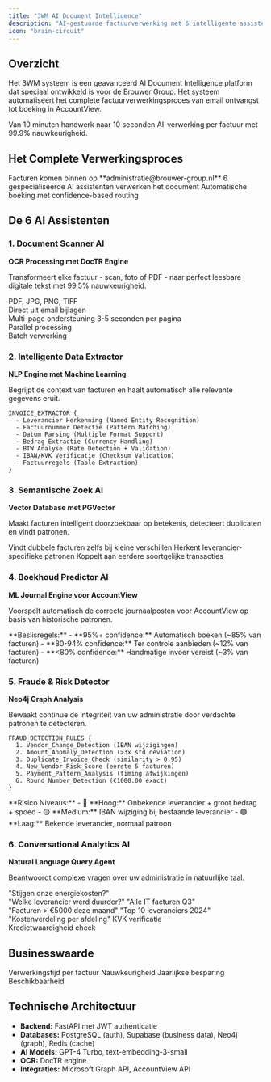 ```yaml
---
title: "3WM AI Document Intelligence"
description: "AI-gestuurde factuurverwerking met 6 intelligente assistenten voor automatische documentverwerking"
icon: "brain-circuit"
---
```


## Overzicht

Het 3WM systeem is een geavanceerd AI Document Intelligence platform dat speciaal ontwikkeld is voor de Brouwer Group. Het systeem automatiseert het complete factuurverwerkingsproces van email ontvangst tot boeking in AccountView.

<Info>
Van 10 minuten handwerk naar 10 seconden AI-verwerking per factuur met 99.9% nauwkeurigheid.
</Info>

## Het Complete Verwerkingsproces

<Steps>
  <Step title="Exchange Online">
    Facturen komen binnen op **administratie@brouwer-group.nl**
  </Step>
  <Step title="AI Processing">
    6 gespecialiseerde AI assistenten verwerken het document
  </Step>
  <Step title="AccountView">
    Automatische boeking met confidence-based routing
  </Step>
</Steps>

## De 6 AI Assistenten

### 1. Document Scanner AI
**OCR Processing met DocTR Engine**

Transformeert elke factuur - scan, foto of PDF - naar perfect leesbare digitale tekst met 99.5% nauwkeurigheid.

<CardGroup cols={2}>
  <Card title="Formaten" icon="file">
    PDF, JPG, PNG, TIFF<br/>
    Direct uit email bijlagen<br/>
    Multi-page ondersteuning
  </Card>
  <Card title="Snelheid" icon="bolt">
    3-5 seconden per pagina<br/>
    Parallel processing<br/>
    Batch verwerking
  </Card>
</CardGroup>

### 2. Intelligente Data Extractor
**NLP Engine met Machine Learning**

Begrijpt de context van facturen en haalt automatisch alle relevante gegevens eruit.

```
INVOICE_EXTRACTOR {
  - Leverancier Herkenning (Named Entity Recognition)
  - Factuurnummer Detectie (Pattern Matching)
  - Datum Parsing (Multiple Format Support)
  - Bedrag Extractie (Currency Handling)
  - BTW Analyse (Rate Detection + Validation)
  - IBAN/KVK Verificatie (Checksum Validation)
  - Factuurregels (Table Extraction)
}
```

### 3. Semantische Zoek AI
**Vector Database met PGVector**

Maakt facturen intelligent doorzoekbaar op betekenis, detecteert duplicaten en vindt patronen.

<CardGroup cols={3}>
  <Card title="Duplicate Detection" icon="copy">
    Vindt dubbele facturen zelfs bij kleine verschillen
  </Card>
  <Card title="Pattern Learning" icon="chart-line">
    Herkent leverancier-specifieke patronen
  </Card>
  <Card title="Historical Linking" icon="link">
    Koppelt aan eerdere soortgelijke transacties
  </Card>
</CardGroup>

### 4. Boekhoud Predictor AI
**ML Journal Engine voor AccountView**

Voorspelt automatisch de correcte journaalposten voor AccountView op basis van historische patronen.

<Note>
**Beslisregels:**
- **95%+ confidence:** Automatisch boeken (~85% van facturen)
- **80-94% confidence:** Ter controle aanbieden (~12% van facturen)
- **<80% confidence:** Handmatige invoer vereist (~3% van facturen)
</Note>

### 5. Fraude & Risk Detector
**Neo4j Graph Analysis**

Bewaakt continue de integriteit van uw administratie door verdachte patronen te detecteren.

```
FRAUD_DETECTION_RULES {
  1. Vendor_Change_Detection (IBAN wijzigingen)
  2. Amount_Anomaly_Detection (>3x std deviation)
  3. Duplicate_Invoice_Check (similarity > 0.95)
  4. New_Vendor_Risk_Score (eerste 5 facturen)
  5. Payment_Pattern_Analysis (timing afwijkingen)
  6. Round_Number_Detection (€1000.00 exact)
}
```

<Warning>
**Risico Niveaus:**
- 🔴 **Hoog:** Onbekende leverancier + groot bedrag + spoed
- 🟡 **Medium:** IBAN wijziging bij bestaande leverancier
- 🟢 **Laag:** Bekende leverancier, normaal patroon
</Warning>

### 6. Conversational Analytics AI
**Natural Language Query Agent**

Beantwoordt complexe vragen over uw administratie in natuurlijke taal.

<CardGroup cols={2}>
  <Card title="Trend Analyse" icon="chart-line">
    "Stijgen onze energiekosten?"<br/>
    "Welke leverancier werd duurder?"
  </Card>
  <Card title="Specifieke Zoekopdrachten" icon="search">
    "Alle IT facturen Q3"<br/>
    "Facturen > €5000 deze maand"
  </Card>
  <Card title="Rapportages" icon="file-chart-line">
    "Top 10 leveranciers 2024"<br/>
    "Kostenverdeling per afdeling"
  </Card>
  <Card title="Web Enrichment" icon="globe">
    KVK verificatie<br/>
    Kredietwaardigheid check
  </Card>
</CardGroup>

## Businesswaarde

<CardGroup cols={4}>
  <Card title="10 sec" icon="clock">
    Verwerkingstijd per factuur
  </Card>
  <Card title="99.9%" icon="check-circle">
    Nauwkeurigheid
  </Card>
  <Card title="€15k+" icon="euro-sign">
    Jaarlijkse besparing
  </Card>
  <Card title="24/7" icon="server">
    Beschikbaarheid
  </Card>
</CardGroup>

## Technische Architectuur

- **Backend:** FastAPI met JWT authenticatie
- **Databases:** PostgreSQL (auth), Supabase (business data), Neo4j (graph), Redis (cache)
- **AI Models:** GPT-4 Turbo, text-embedding-3-small
- **OCR:** DocTR engine
- **Integraties:** Microsoft Graph API, AccountView API 